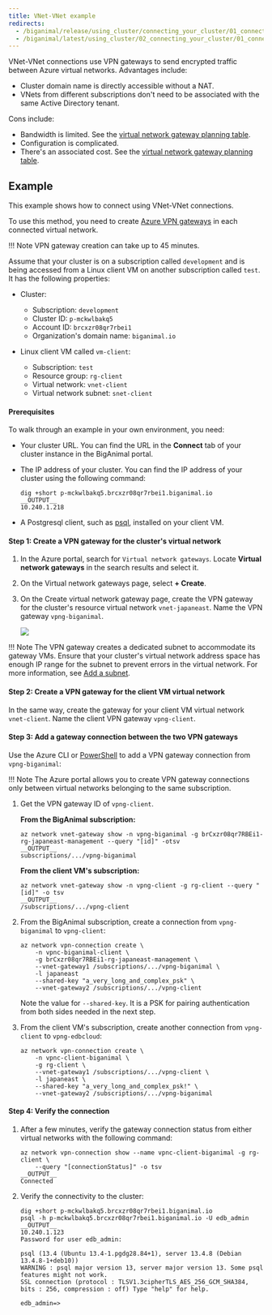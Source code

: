 ```yaml
---
title: VNet-VNet example
redirects:
  - /biganimal/release/using_cluster/connecting_your_cluster/01_connecting_from_azure/03_vnet_vnet/
  - /biganimal/latest/using_cluster/02_connecting_your_cluster/01_connecting_from_azure/03_vnet_vnet/ #generated for BigAnimal URL path removal branch
---
```


VNet-VNet connections use VPN gateways to send encrypted traffic between Azure virtual networks. Advantages include:

-   Cluster domain name is directly accessible without a NAT. 
-   VNets from different subscriptions don't need to be associated with the same Active Directory tenant.

Cons include:

-   Bandwidth is limited. See the [virtual network gateway planning table](https://docs.microsoft.com/en-us/azure/vpn-gateway/vpn-gateway-about-vpngateways#planningtable). 
-   Configuration is complicated.
-   There's an associated cost. See the [virtual network gateway planning table](https://docs.microsoft.com/en-us/azure/vpn-gateway/vpn-gateway-about-vpngateways#planningtable).

## Example 
This example shows how to connect using VNet-VNet connections. 

To use this method, you need to create [Azure VPN gateways](https://docs.microsoft.com/en-us/azure/vpn-gateway/vpn-gateway-about-vpngateways) in each connected virtual network.  

!!! Note
    VPN gateway creation can take up to 45 minutes. 

Assume that your cluster is on a subscription called `development` and is being accessed from a Linux client VM on another subscription called `test`. It has the following properties:

-   Cluster:
    -   Subscription: `development`
    -   Cluster ID: `p-mckwlbakq5` 
    -   Account ID: `brcxzr08qr7rbei1` 
    -   Organization's domain name: `biganimal.io` 


-   Linux client VM called `vm-client`:
    -   Subscription: `test`
    -   Resource group: `rg-client`
    -   Virtual network: `vnet-client`
    -   Virtual network subnet: `snet-client`

#### Prerequisites

To walk through an example in your own environment, you need:

-   Your cluster URL. You can find the URL in the **Connect** tab of your cluster instance in the BigAnimal portal.
-   The IP address of your cluster. You can find the IP address of your cluster using the following command:

    ```shell
    dig +short p-mckwlbakq5.brcxzr08qr7rbei1.biganimal.io 
    __OUTPUT__
    10.240.1.218
    ```
-   A Postgresql client, such as [psql](https://www.postgresql.org/download/), installed on your client VM.

#### Step 1: Create a VPN gateway for the cluster's virtual network

1.  In the Azure portal, search for `Virtual network gateways`. Locate **Virtual network gateways** in the search results and select it.

2.  On the Virtual network gateways page, select **+ Create**.

3.  On the Create virtual network gateway page, create the VPN gateway for the cluster's resource virtual network `vnet-japaneast`. Name the VPN gateway `vpng-biganimal`.

    ![](../images/image8.png)

!!! Note
    The VPN gateway creates a dedicated subnet to accommodate its gateway VMs. Ensure that your cluster's virtual network address space has enough IP range for the subnet to prevent errors in the virtual network. For more information, see [Add a subnet](https://docs.microsoft.com/en-us/azure/virtual-network/virtual-network-manage-subnet#add-a-subnet).

#### Step 2: Create a VPN gateway for the client VM virtual network

In the same way, create the gateway for your client VM virtual network `vnet-client`. Name the client VPN gateway `vpng-client`.

#### Step 3: Add a gateway connection between the two VPN gateways

Use the Azure CLI or [PowerShell](https://docs.microsoft.com/en-us/azure/vpn-gateway/vpn-gateway-vnet-vnet-rm-ps) to add a VPN gateway connection from `vpng-biganimal`:

!!! Note
    The Azure portal allows you to create VPN gateway connections only between virtual networks belonging to the same subscription.

1.  Get the VPN gateway ID of `vpng-client`.

    **From the BigAnimal subscription:**

    ```shell
    az network vnet-gateway show -n vpng-biganimal -g brCxzr08qr7RBEi1-rg-japaneast-management --query "[id]" -otsv
    __OUTPUT__
    subscriptions/.../vpng-biganimal
    ```

    **From the client VM's subscription:**

    ```shell
    az network vnet-gateway show -n vpng-client -g rg-client --query "[id]" -o tsv
    __OUTPUT__
    /subscriptions/.../vpng-client
    ```

2.  From the BigAnimal subscription, create a connection from `vpng-biganimal` to `vpng-client`:

    ```shell
    az network vpn-connection create \
        -n vpnc-biganimal-client \
        -g brCxzr08qr7RBEi1-rg-japaneast-management \
        --vnet-gateway1 /subscriptions/.../vpng-biganimal \
        -l japaneast 
        --shared-key "a_very_long_and_complex_psk" \
        --vnet-gateway2 /subscriptions/.../vpng-client

    ```

    Note the value for `--shared-key`. It is a PSK for pairing authentication from both sides needed in the next step.

3.  From the client VM's subscription, create another connection from `vpng-client` to `vpng-edbcloud`:

    ```shell
    az network vpn-connection create \
        -n vpnc-client-biganimal \
        -g rg-client \
        --vnet-gateway1 /subscriptions/.../vpng-client \
        -l japaneast \
        --shared-key "a_very_long_and_complex_psk!" \
        --vnet-gateway2 /subscriptions/.../vpng-biganimal
    ```

#### Step 4: Verify the connection

1.  After a few minutes, verify the gateway connection status from either virtual networks with the following command:

    ```shell
    az network vpn-connection show --name vpnc-client-biganimal -g rg-client \
        --query "[connectionStatus]" -o tsv
    __OUTPUT__
    Connected
    ```

2.  Verify the connectivity to the cluster:

    ```shell
    dig +short p-mckwlbakq5.brcxzr08qr7rbei1.biganimal.io 
    psql -h p-mckwlbakq5.brcxzr08qr7rbei1.biganimal.io -U edb_admin      
    __OUTPUT__
    10.240.1.123 
    Password for user edb_admin: 

    psql (13.4 (Ubuntu 13.4-1.pgdg28.84+1), server 13.4.8 (Debian 13.4.8-1+deb10)) 
    WARNING : psql major version 13, server major version 13. Some psql features might not work. 
    SSL connection (protocol : TLSV1.3cipherTLS_AES_256_GCM_SHA384, bits : 256, compression : off) Type "help" for help. 

    edb_admin=>

    ```
